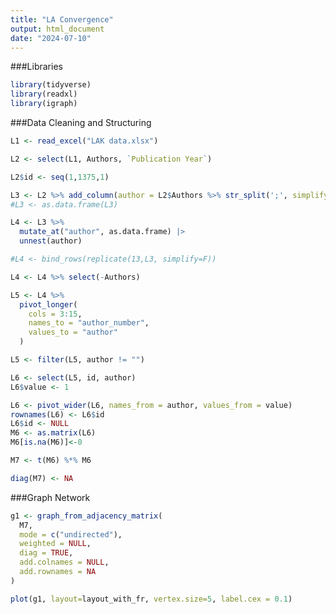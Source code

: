 ```yaml
---
title: "LA Convergence"
output: html_document
date: "2024-07-10"
---
```

###Libraries
```r
library(tidyverse)
library(readxl)
library(igraph)
```

###Data Cleaning and Structuring
```r
L1 <- read_excel("LAK data.xlsx")

L2 <- select(L1, Authors, `Publication Year`)

L2$id <- seq(1,1375,1)

L3 <- L2 %>% add_column(author = L2$Authors %>% str_split(';', simplify = T))
#L3 <- as.data.frame(L3)

L4 <- L3 %>%
  mutate_at("author", as.data.frame) |> 
  unnest(author)

#L4 <- bind_rows(replicate(13,L3, simplify=F)) 

L4 <- L4 %>% select(-Authors)

L5 <- L4 %>%
  pivot_longer(
    cols = 3:15,
    names_to = "author_number",
    values_to = "author"
  )

L5 <- filter(L5, author != "")

L6 <- select(L5, id, author)
L6$value <- 1

L6 <- pivot_wider(L6, names_from = author, values_from = value)
rownames(L6) <- L6$id
L6$id <- NULL
M6 <- as.matrix(L6)
M6[is.na(M6)]<-0

M7 <- t(M6) %*% M6

diag(M7) <- NA

```

###Graph Network
```r
g1 <- graph_from_adjacency_matrix(
  M7,
  mode = c("undirected"),
  weighted = NULL,
  diag = TRUE,
  add.colnames = NULL,
  add.rownames = NA
)

plot(g1, layout=layout_with_fr, vertex.size=5, label.cex = 0.1)

```


